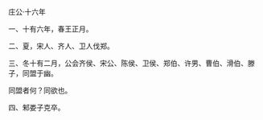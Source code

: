 

庄公·十六年

一、十有六年，春王正月。

二、夏，宋人、齐人、卫人伐郑。

三、冬十有二月，公会齐侯、宋公、陈侯、卫侯、郑伯、许男、曹伯、滑伯、滕子，同盟于幽。

同盟者何？同欲也。

四、邾娄子克卒。


